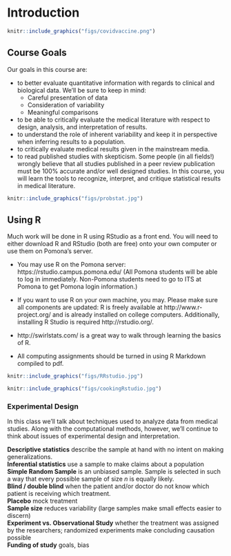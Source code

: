 # Introduction {#intro}

```r
knitr::include_graphics("figs/covidvaccine.png")
```


## Course Goals

Our goals in this course are: 

* to better evaluate quantitative information with regards to clinical and biological data. We'll be sure to keep in mind:
    * Careful presentation of data  
    * Consideration of variability  
    * Meaningful comparisons  

* to be able to critically evaluate the medical literature with respect to design, analysis, and interpretation of results.  
* to understand the role of inherent variability and keep it in perspective when inferring results to a population.  
* to critically evaluate medical results given in the mainstream media.  
* to read published studies with skepticism.  Some people (in all fields!) wrongly believe that all studies published in a peer review publication must be 100% accurate and/or well designed studies.  In this course, you will learn the tools to recognize, interpret, and critique statistical results in medical literature.  





```r
knitr::include_graphics("figs/probstat.jpg")
```



## Using R

Much work will be done in R using RStudio as a front end.  You will need to either download R and RStudio (both are free) onto your own computer or use them on Pomona's server.  


* You may use R on the Pomona server:  https://rstudio.campus.pomona.edu/  (All Pomona students will be able to log in immediately.  Non-Pomona students need to go to ITS at Pomona to get Pomona login information.)

* If you want to use R on your own machine, you may.  Please make sure all components are updated:
R is freely available at http://www.r-project.org/ and is already installed on college computers. Additionally, installing R Studio is required http://rstudio.org/.


* http://swirlstats.com/ is a great way to walk through learning the basics of R.

* All computing assignments should be turned in using R Markdown compiled to pdf.


```r
knitr::include_graphics("figs/RRstudio.jpg")
```


```r
knitr::include_graphics("figs/cookingRstudio.jpg")
```



### Experimental Design {-}
In this class we'll talk about techniques used to analyze data from medical studies.  Along with the computational methods, however, we'll continue to think about issues of experimental design and interpretation.

**Descriptive statistics** describe the sample at hand with no intent on making generalizations.  
**Inferential statistics** use a sample to make claims about a population  
**Simple Random Sample** is an unbiased sample.  Sample is selected in such a way that every possible sample of size $n$ is equally likely.  
**Blind / double blind** when the patient and/or doctor do not know which patient is receiving which treatment.  
**Placebo** mock treatment  
**Sample size** reduces variability (large samples make small effects easier to discern)  
**Experiment vs. Observational Study** whether the treatment was assigned by the researchers; randomized experiments make concluding causation possible  
**Funding of study** goals, bias  


